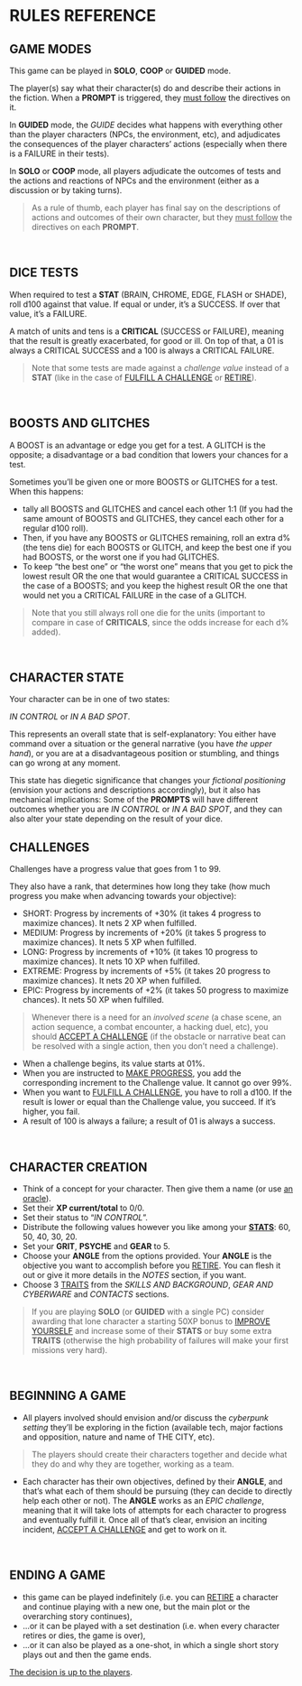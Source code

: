 # RULES REFERENCE

## GAME MODES
This game can be played in **SOLO**, **COOP** or **GUIDED** mode.

The player(s) say what their character(s) do and describe their actions in the fiction. When a **PROMPT** is triggered, they <u>must follow</u> the directives on it.

In **GUIDED** mode, the *GUIDE* decides what happens with everything other than the player characters (NPCs, the environment, etc), and adjudicates the consequences of the player characters’ actions (especially when there is a <span class="fuchsia bold">FAILURE</span> in their tests).

In **SOLO** or **COOP** mode, all players adjudicate the outcomes of tests and the actions and reactions of NPCs and the environment (either as a discussion or by taking turns).

> As a rule of thumb, each player has final say on the descriptions of actions and outcomes of their own character, but they <u>must follow</u> the directives on each **PROMPT**.
<br/>

## DICE TESTS

When required to test a **STAT** (<span class="stat">BRAIN, CHROME, EDGE, FLASH </span><span>or</span> <span class="stat">SHADE</span>), roll d100 against that value. If equal or under, it’s a <span class="turquoise bold">SUCCESS</span>. If over that value, it’s a <span class="fuchsia bold">FAILURE</span>.

A match of units and tens is a **CRITICAL** (<span class="turquoise bold">SUCCESS</span> or <span class="fuchsia bold">FAILURE</span>), meaning that the result is greatly exacerbated, for good or ill. On top of that, a 01 is always a <span class="turquoise bold">CRITICAL SUCCESS</span> and a 100 is always a <span class="fuchsia bold">CRITICAL FAILURE</span>.

> Note that some tests are made against a *challenge value* instead of a **STAT** (like in the case of [FULFILL A CHALLENGE](/prompts/challenge-prompts#fulfill-a-challenge) or [RETIRE](/prompts/fate-prompts#retire)).
<br/>

## BOOSTS AND GLITCHES
A <span class="boost">BOOST</span> is an advantage or edge you get for a test.  A <span class="glitch" data-text="GLITCH">GLITCH</span> is the opposite; a disadvantage or a bad condition that lowers your chances for a test.

Sometimes you’ll be given one or more <span class="boost">BOOSTS</span> or <span class="glitch" data-text="GLITCHES">GLITCHES</span> for a test. When this happens:
- tally all <span class="boost">BOOSTS</span> and <span class="glitch" data-text="GLITCHES">GLITCHES</span> and cancel each other 1:1 (If you had the same amount of <span class="boost">BOOSTS</span> and <span class="glitch" data-text="GLITCHES">GLITCHES</span>, they cancel each other for a regular d100 roll).
- Then, if you have any <span class="boost">BOOSTS</span> or <span class="glitch" data-text="GLITCHES">GLITCHES</span> remaining, roll an extra d% (the tens die) for each <span class="boost">BOOSTS</span> or <span class="glitch" data-text="GLITCH">GLITCH</span>, and keep the best one if you had <span class="boost">BOOSTS</span>, or the worst one if you had <span class="glitch" data-text="GLITCHES">GLITCHES</span>.
- To keep “the best one” or “the worst one” means that you get to pick the lowest result OR the one that would guarantee a <span class="turquoise bold">CRITICAL SUCCESS</span> in the case of a <span class="boost">BOOSTS</span>; and you keep the highest result OR the one that would net you a <span class="fuchsia bold">CRITICAL FAILURE</span> in the case of a <span class="glitch" data-text="GLITCH">GLITCH</span>.

> Note that you still always roll one die for the units (important to compare in case of **CRITICALS**, since the odds increase for each d% added).
<br/>

## CHARACTER STATE
Your character can be in one of two states:

*<span class="turquoise bold">IN CONTROL</span>* or *<span class="fuchsia bold">IN A BAD SPOT</span>*.

This represents an overall state that is self-explanatory: You either have command over a situation or the general narrative (you have *the upper hand*), or you are at a disadvantageous position or stumbling, and things can go wrong at any moment.

This state has diegetic significance that changes your *fictional positioning* (envision your actions and descriptions accordingly), but it also has mechanical implications: Some of the **PROMPTS** will have different outcomes whether you are *IN CONTROL* or *IN A BAD SPOT*, and they can also alter your state depending on the result of your dice.
<br/>

## CHALLENGES
Challenges have a progress value that goes from 1 to 99.

They also have a rank, that determines how long they take (how much progress you make when advancing towards your objective):

- <span class="turquoise bold">SHORT</span>: Progress by increments of <span class="turquoise bold">+30%</span> (it takes 4 progress to maximize chances). It nets 2 XP when fulfilled.
- <span class="turquoise bold">MEDIUM</span>: Progress by increments of <span class="turquoise bold">+20%</span> (it takes 5 progress to maximize chances). It nets 5 XP when fulfilled.
- <span class="turquoise bold">LONG</span>: Progress by increments of <span class="turquoise bold">+10%</span> (it takes 10 progress to maximize chances). It nets 10 XP when fulfilled.
- <span class="turquoise bold">EXTREME</span>: Progress by increments of <span class="turquoise bold">+5%</span> (it takes 20 progress to maximize chances). It nets 20 XP when fulfilled.
- <span class="turquoise bold">EPIC</span>: Progress by increments of <span class="turquoise bold">+2%</span> (it takes 50 progress to maximize chances). It nets 50 XP when fulfilled.

> Whenever there is a need for an *involved scene* (a chase scene, an action sequence, a combat encounter, a hacking duel, etc), you should [ACCEPT A CHALLENGE](/prompts/challenge-prompts#accept-a-challenge) (if the obstacle or narrative beat can be resolved with a single action, then you don’t need a challenge).

- When a challenge begins, its value starts at 01%.
- When you are instructed to [MAKE PROGRESS](/prompts/challenge-prompts#make-progress), you add the corresponding increment to the Challenge value.  It cannot go over 99%.
- When you want to [FULFILL A CHALLENGE](/prompts/challenge-prompts#fulfill-a-challenge), you have to roll a d100. If the result is lower or equal than the Challenge value, you succeed. If it’s higher, you fail. 
- A result of 100 is always a failure; a result of 01 is always a success.

<br/>

## CHARACTER CREATION 
- Think of a concept for your character. Then give them a name (or use [an oracle](/oracles/character-oracles#name)).
- Set their **XP current/total** to 0/0.
- Set their status to “*IN CONTROL*”.
- Distribute the following values however you like among your [**STATS**](/character-stats): 60, 50, 40, 30, 20.
- Set your **GRIT**, **PSYCHE** and **GEAR** to 5.
- Choose your **ANGLE** from the options provided. Your **ANGLE** is the objective you want to accomplish before you [RETIRE](/prompts/fate-prompts#retire). You can flesh it out or give it more details in the *NOTES* section, if you want.
- Choose 3 [TRAITS](/character-traits) from the *SKILLS AND BACKGROUND*, *GEAR AND CYBERWARE* and *CONTACTS* sections.

> If you are playing **SOLO** (or **GUIDED** with a single PC) consider awarding that lone character a starting 50XP bonus to [IMPROVE YOURSELF](/prompts/fate-prompts#improve-yourself) and increase some of their **STATS** or buy some extra **TRAITS** (otherwise the high probability of failures will make your first missions very hard).
<br/>

## BEGINNING A GAME
- All players involved should envision and/or discuss the *cyberpunk setting* they’ll be exploring in the fiction (available tech, major factions and opposition, nature and name of THE CITY, etc).

> The players should create their characters together and decide what they do and why they are together, working as a team.

- Each character has their own objectives, defined by their **ANGLE**, and that’s what each of them should be pursuing (they can decide to directly help each other or not). The **ANGLE** works as an *EPIC challenge*, meaning that it will take lots of attempts for each character to progress and eventually fulfill it.  Once all of that’s clear, envision an inciting incident, [ACCEPT A CHALLENGE](/prompts/challenge-prompts#accept-a-challenge) and get to work on it.
<br/>

## ENDING A GAME 
- this game can be played <span class="turquoise bold">indefinitely</span> (i.e. you can [RETIRE](/prompts/fate-prompts#retire) a character and continue playing with a new one, but the main plot or the overarching story continues),
- ...or it can be played with <span class="turquoise bold">a set destination</span> (i.e. when every character retires or dies, the game is over),
- ...or it can also be played <span class="turquoise bold">as a one-shot</span>, in which a single short story plays out and then the game ends.

<u>The decision is up to the players</u>.
<br/>
<br/>
<br/>